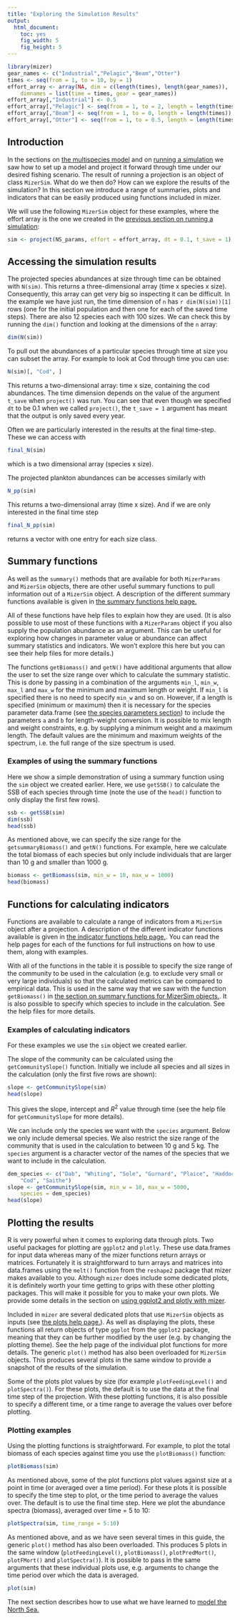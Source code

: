 ```yaml
---
title: "Exploring the Simulation Results"
output:
  html_document:
    toc: yes
    fig_width: 5
    fig_height: 5
---
```


```r
library(mizer)
gear_names <- c("Industrial","Pelagic","Beam","Otter")
times <- seq(from = 1, to = 10, by = 1)
effort_array <- array(NA, dim = c(length(times), length(gear_names)),
    dimnames = list(time = times, gear = gear_names))
effort_array[,"Industrial"] <- 0.5
effort_array[,"Pelagic"] <- seq(from = 1, to = 2, length = length(times))
effort_array[,"Beam"] <- seq(from = 1, to = 0, length = length(times))
effort_array[,"Otter"] <- seq(from = 1, to = 0.5, length = length(times))
```


## Introduction {#sec:exploring}

In the sections on [the multispecies model](multispecies_model.html) and on
[running a simulation](running_a_simulation.html) we saw how to set up a model
and project it forward through time under our desired fishing scenario. The
result of running a projection is an object of class `MizerSim`. What do we then
do?  How can we explore the results of the simulation? In this section we
introduce a range of summaries, plots and indicators that can be easily produced
using functions included in mizer.

We will use the following `MizerSim` object for these examples, where the
effort array is the one we created in the 
[previous section on running a simulation](running_a_simulation.html):

```r
sim <- project(NS_params, effort = effort_array, dt = 0.1, t_save = 1)
```

## Accessing the simulation results

The projected species abundances at size through time can be obtained with 
`N(sim)`.  This returns a three-dimensional array (time x species x size). Consequently,
this array can get very big so inspecting it can be difficult. In the example we
have just run, the time dimension of `n` has `r dim(N(sim))[1]` rows
(one for the initial population and then one for each of the saved time steps).
There are also 12 species each with 100 sizes. We can check this by running the
`dim()` function and looking at the dimensions of the `n` array:

```r
dim(N(sim))
```

To pull out the abundances of a particular species through time at size you can
subset the array. For example to look at Cod through time you can use:

```r
N(sim)[, "Cod", ]
```

This returns a two-dimensional array: time x size, containing the cod
abundances. The time dimension depends on the value of the argument `t_save`
when `project()` was run. You can see that even though we specified `dt` to be
0.1 when we called `project()`, the `t_save = 1` argument has meant that the
output is only saved every year.

Often we are particularly interested in the results at the final time-step.
These we can access with
```r
final_N(sim)
```
which is a two dimensional array (species x size).

The projected plankton abundances can be accesses similarly with
```r
N_pp(sim)
```
This returns a two-dimensional array (time x size). And if we are only
interested in the final time step
```r
final_N_pp(sim)
```
returns a vector with one entry for each size class.

## Summary functions{#sec:summaries}

As well as the `summary()` methods that are available for both `MizerParams` and
`MizerSim` objects, there are other useful summary functions to pull information
out of a `MizerSim` object. A description of the different summary functions
available is given in 
[the summary functions help page.](../reference/summary_functions.html)

All of these functions have help files to explain how they are used. (It is also
possible to use most of these functions with a `MizerParams` object if you also
supply the population abundance as an argument. This can be useful for exploring
how changes in parameter value or abundance can affect summary statistics and
indicators. We won't explore this here but you can see their help files for more
details.)

The functions `getBiomass()` and `getN()` have additional arguments that allow the
user to set the size range over which to calculate the summary statistic.  This
is done by passing in a combination of the arguments `min_l`, `min_w`, `max_l`
and `max_w` for the minimum and maximum length or weight.
If `min_l` is specified there is no need to specify `min_w` and so on. However,
if a length is specified (minimum or maximum) then it is necessary for the
species parameter data.frame (see 
[the species parameters section](multispecies_model.html#sec:species_parameters_dataframe)) 
to include
the parameters `a` and `b` for length-weight conversion. It is possible to mix
length and weight constraints, e.g. by supplying a minimum weight and a maximum
length. The default values are the minimum and maximum weights of the spectrum,
i.e. the full range of the size spectrum is used.


### Examples of using the summary functions {#sec:summaries_example}

Here we show a simple demonstration of using a summary function using the `sim`
object we created earlier. Here, we use `getSSB()` to calculate the SSB of each
species through time (note the use of the `head()` function to only display the
first few rows).

```r
ssb <- getSSB(sim)
dim(ssb)
head(ssb)
```

As mentioned above, we can specify the size range for the `getsummaryBiomass()` and
`getN()` functions. For example, here we calculate the total biomass of each
species but only include individuals that are larger than 10 g and smaller than
1000 g.

```r
biomass <- getBiomass(sim, min_w = 10, max_w = 1000)
head(biomass)
```


## Functions for calculating indicators

Functions are available to calculate a range of indicators from a `MizerSim`
object after a projection. A description of the different indicator functions
available is given in [the indicator functions help page.](../reference/indicator_functions.html).
You can read the help pages for each
of the functions for full instructions on how to use them, along with examples.

With all of the functions in the table it is possible to specify the size range of
the community to be used in the calculation (e.g. to exclude very small or very
large individuals) so that the calculated metrics can be compared to empirical
data. This is used in the same way that we saw with the function `getBiomass()` in
[the section on summary functions for MizerSim objects.](exploring_the_simulation_results.html#sec:summaries).
It is also
possible to specify which species to include in the calculation.  See the help
files for more details.


### Examples of calculating indicators {#sec:indicators_example}

For these examples we use the `sim` object we created earlier.

The slope of the community can be calculated using the `getCommunitySlope()`
function. Initially we include all species and all sizes in the calculation (only
the first five rows are shown):

```r
slope <- getCommunitySlope(sim)
head(slope)
```

This gives the slope, intercept and $R^2$ value through time (see the help file
for `getCommunitySlope` for more details).

We can include only the species we want with the `species` argument. Below we
only include demersal species.  We also restrict the size range of the community
that is used in the calculation to between 10 g and 5 kg. The `species` argument is a
character vector of the names of the species that we want to include in the
calculation.

```r
dem_species <- c("Dab", "Whiting", "Sole", "Gurnard", "Plaice", "Haddock",
    "Cod", "Saithe")
slope <- getCommunitySlope(sim, min_w = 10, max_w = 5000, 
    species = dem_species)
head(slope)
```

## Plotting the results

R is very powerful when it comes to exploring data through plots.  Two useful
packages for plotting are `ggplot2` and `plotly`.  These use data.frames for input data
whereas many of the mizer functions return arrays or
matrices. Fortunately it is straightforward to turn arrays and matrices into
data.frames using the `melt()` function from the `reshape2` package that mizer
makes available to you.
Although `mizer` does include some dedicated plots, it is definitely worth your
time getting to grips with these other plotting packages. This
will make it possible for you to make your own plots. We provide some details 
in the section on [using ggplot2 and plotly with mizer](plotting.html).

Included in `mizer` are several dedicated plots that use `MizerSim` objects as
inputs (see [the plots help page.](../reference/plotting_functions.html)). As
well as displaying the plots, these functions all return objects of type `ggplot`
from the `ggplot2` package, meaning that they can be further modified by the user
(e.g. by changing the plotting theme). See the help page of the individual plot
functions for more details. The generic `plot()` method has also been overloaded
for `MizerSim` objects. This produces several plots in the same window to
provide a snapshot of the results of the simulation.

Some of the plots plot values by size (for example `plotFeedingLevel()` and
`plotSpectra()`). For these plots, the default is to use the data at the final
time step of the projection. With these plotting functions, it is also possible
to specify a different time, or a time range to average the values over before
plotting.



### Plotting examples {#sec:plot_examples}

Using the plotting functions is straightforward. For example, to plot the total
biomass of each species against time you use the `plotBiomass()` function:

```r
plotBiomass(sim)
```

As mentioned above, some of the plot functions plot values against size at a
point in time (or averaged over a time period). For these plots it is possible
to specify the time step to plot, or the time period to average the values over.
The default is to use the final time step. Here we plot the abundance spectra
(biomass), averaged over time = 5 to 10:

```r
plotSpectra(sim, time_range = 5:10)
```


As mentioned above, and as we have seen several times in this guide, the generic
`plot()` method has also been overloaded.  This produces 5 plots in the same
window (`plotFeedingLevel()`, `plotBiomass()`, `plotPredMort()`, `plotFMort()`
and `plotSpectra()`). It is possible to pass in the same arguments that these
individual plots use, e.g. arguments to change the time period over which the
data is averaged.

```r
plot(sim)
```

The next section describes how to use what we have learned to 
[model the North Sea.](a_multispecies_model_of_the_north_sea.html) 